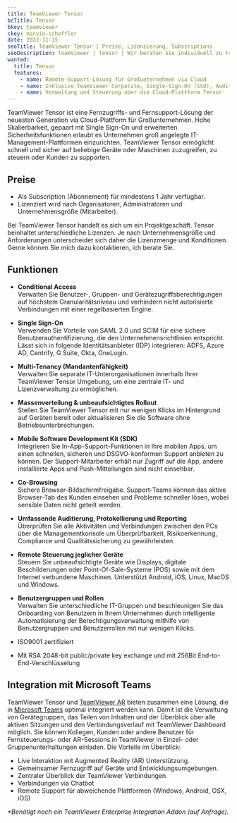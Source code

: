 ```yaml
---
title: TeamViewer Tensor
bcTitle: Tensor
bkey: teamviewer
ckey: marvin-scheffler
date: 2022-11-15
seoTitle: TeamViewer Tensor | Preise, Lizenzierung, Subscriptions
seoDescription: TeamViewer | Tensor | Wir beraten Sie individuell zu Fragen bei Lizenzierung und Kosten.
wanted:
  title: Tensor
  features:
    - name: Remote-Support-Lösung für Großunternehmen via Cloud
    - name: Inklusive TeamViewer Corporate, Single-Sign-On (SSO), Audit-Protokoll und API
    - name: Verwaltung und Steuerung über die Cloud-Plattform Tensor
---
```




<Intro>

TeamViewer Tensor ist eine Fernzugriffs- und Fernsupport-Lösung der neuesten Generation via Cloud-Plattform für Großunternehmen.
Hohe Skalierbarkeit, gepaart mit Single Sign-On und erweiterten Sicherheitsfunktionen erlaubt es Unternehmen groß angelegte IT-Management-Plattformen einzurichten.
TeamViewer Tensor ermöglicht schnell und sicher auf beliebige Geräte oder Maschinen zuzugreifen, zu steuern oder Kunden zu supporten.

</Intro>

<TOC />

## Preise

<ArrowList>

- Als Subscription (Abonnement) für mindestens 1 Jahr verfügbar.
- Lizenziert wird nach Organisatoren, Administratoren und Unternehmensgröße (Mitarbeiter).

</ArrowList>

<GetInTouch variant="info">

Bei TeamViewer Tensor handelt es sich um ein Projektgeschäft. Tensor beinhaltet unterschiedliche Lizenzen. Je nach Unternehmensgröße und Anforderungen unterscheidet sich daher die Lizenzmenge und Konditionen. Gerne können Sie mich dazu kontaktieren, ich berate Sie.

</GetInTouch>

## Funktionen

<ArrowList>

- **Conditional Access** <br />
Verwalten Sie Benutzer-, Gruppen- und Gerätezugriffsberechtigungen auf höchstem Granularitätsniveau und verhindern nicht autorisierte Verbindungen mit einer regelbasierten Engine.

- **Single Sign-On** <br />
Verwenden Sie Vorteile von SAML 2.0 und SCIM für eine sichere Benutzerauthentifizierung, die den Unternehmensrichtlinien entspricht. Lässt sich in folgende Identitätsanbieter (IDP) integrieren: ADFS, Azure AD, Centrify, G Suite, Okta, OneLogin.

- **Multi-Tenancy (Mandantenfähigkeit)** <br />
Verwalten Sie separate IT-Unterorganisationen innerhalb Ihrer TeamViewer Tensor Umgebung, um eine zentrale IT- und Lizenzverwaltung zu ermöglichen.

- **Massenverteilung & unbeaufsichtigtes Rollout** <br />Stellen Sie TeamViewer Tensor mit nur wenigen Klicks im Hintergrund auf Geräten bereit oder aktualisieren Sie die Software ohne Betriebsunterbrechungen.

- **Mobile Software Development Kit (SDK)** <br />Integrieren Sie In-App-Support-Funktionen in Ihre mobilen Apps, um einen schnellen, sicheren und DSGVO-konformen Support anbieten zu können. Der Support-Mitarbeiter erhält nur Zugriff auf die App, andere installierte Apps und Push-Mitteilungen sind nicht einsehbar.

- **Co-Browsing** <br />Sichere Browser-Bildschirmfreigabe. Support-Teams können das aktive Browser-Tab des Kunden einsehen und Probleme schneller lösen, wobei sensible Daten nicht geteilt werden.

- **Umfassende Auditierung, Protokollierung und Reporting** <br />Überprüfen Sie alle Aktivitäten und Verbindungen zwischen den PCs über die Managementkonsole um Überprüfbarkeit, Risikoerkennung, Compliance und Qualitätssicherung zu gewährleisten.

- **Remote Steuerung jeglicher Geräte** <br />Steuern Sie unbeaufsichtigte Geräte wie Displays, digitale Beschilderungen oder Point-Of-Sale-Systeme (POS) sowie mit dem Internet verbundene Maschinen. Unterstützt Android, iOS, Linux, MacOS und Windows.

- **Benutzergruppen und Rollen** <br />Verwalten Sie unterschiedliche IT-Gruppen und beschleunigen Sie das Onboarding von Benutzern in Ihrem Unternehmen durch intelligente Automatisierung der Berechtigungsverwaltung mithilfe von Benutzergruppen und Benutzerrollen mit nur wenigen Klicks.

- ISO9001 zertifiziert
- Mit RSA 2048-bit public/private key exchange und mit 256Bit End-to-End-Verschlüsselung


</ArrowList>

## Integration mit Microsoft Teams

<ArrowList>

TeamViewer Tensor und [TeamViewer AR](/hersteller/teamviewer/assist-ar/) bieten zusammen eine Lösung, die in [Microsoft Teams](/hersteller/microsoft/teams/) optimal integriert werden kann. Damit ist die Verwaltung von Gerätegruppen, das Teilen von Inhalten und der Überblick über alle aktiven Sitzungen und den Verbindungsverlauf mit TeamViewer Dashboard möglich. Sie können Kollegen, Kunden oder andere Benutzer für Fernsteuerungs- oder AR-Sessions in TeamViewer in Einzel- oder Gruppenunterhaltungen einladen. Die Vorteile im Überblick:

- Live Interaktion mit Augmented Reality (AR) Unterstützung.
- Gemeinsamer Fernzugriff auf Geräte und Entwicklungsumgebungen.
- Zentraler Überblick der TeamViewer Verbindungen.
- Verbindungen via Chatbot
- Remote Support für abweichende Plattformen (Windows, Android, OSX, iOS)

</ArrowList>

_*Benötigt noch ein TeamViewer Enterprise Integration Addon (auf Anfrage)._
